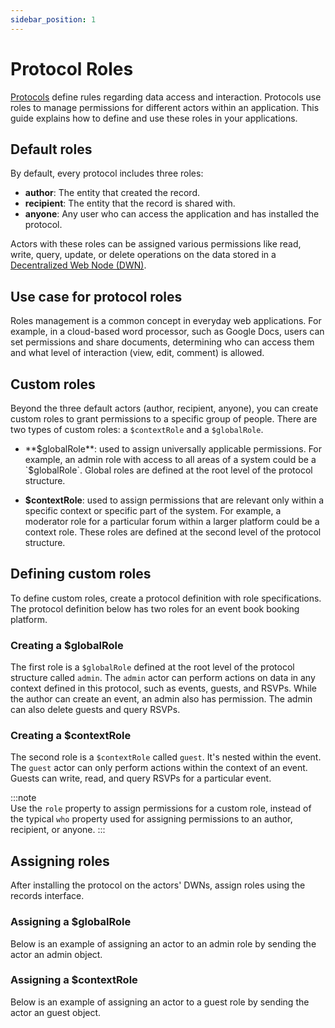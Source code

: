 ```yaml
---
sidebar_position: 1
---
```



# Protocol Roles

[Protocols](http://developer.tbd.website/docs/web5/learn/protocols) define rules regarding data access and interaction. Protocols use roles to manage permissions for different actors within an application. This guide explains how to define and use these roles in your applications.

## Default roles
By default, every protocol includes three roles: 
- **author**: The entity that created the record.
- **recipient**: The entity that the record is shared with.
- **anyone**: Any user who can access the application and has installed the protocol.

Actors with these roles can be assigned various permissions like read, write, query, update, or delete operations on the data stored in a [Decentralized Web Node (DWN)](https://developer.tbd.website/docs/web5/learn/decentralized-web-nodes/).

## Use case for protocol roles

Roles management is a common concept in everyday web applications. For example, in a cloud-based word processor, such as Google Docs, users can set permissions and share documents, determining who can access them and what level of interaction (view, edit, comment) is allowed.

## Custom roles

Beyond the three default actors (author, recipient, anyone), you can create custom roles to grant permissions to a specific group of people. There are two types of custom roles: a `$contextRole` and a `$globalRole`. 

- **$globalRole**:  used to assign universally applicable permissions. For example, an admin role with access to all areas of a system could be a `$globalRole`. Global roles are defined at the root level of the protocol structure. 

- **$contextRole**: used to assign permissions that are relevant only within a specific context or specific part of the system. For example, a moderator role for a particular forum within a larger platform could be a context role. These roles are defined at the second level of the protocol structure.

## Defining custom roles
To define custom roles, create a protocol definition with role specifications. The protocol definition below has two roles for an event book booking platform.

### Creating a $globalRole
The first role is a `$globalRole` defined at the root level of the protocol structure called `admin`. The `admin` actor can perform actions on data in any context defined in this protocol, such as events, guests, and RSVPs. While the author can create an event, an admin also has permission. The admin can also delete guests and query RSVPs.

### Creating a $contextRole
The second role is a `$contextRole` called `guest`. It's nested within the event. The `guest` actor can only perform actions within the context of an event. Guests can write, read, and query RSVPs for a particular event. 

:::note  
Use the `role` property to assign permissions for a custom role, instead of the typical `who` property used for assigning permissions to an author, recipient, or anyone.
:::

<CodeSnippet functionName="eventBookingProtocolDefinitionWithRoles" />

## Assigning roles
After installing the protocol on the actors' DWNs, assign roles using the records interface.

### Assigning a $globalRole
Below is an example of assigning an actor to an admin role by sending the actor an admin object.
<CodeSnippet functionName="assignGlobalRole" />

### Assigning a $contextRole
Below is an example of assigning an actor to a guest role by sending the actor an guest object.
<CodeSnippet functionName="assignContextRole" />


